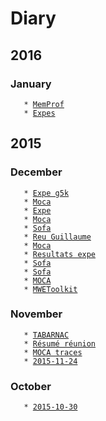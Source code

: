 = Diary =

== 2016 ==

=== January ===
    * [[2016-01-07|MemProf]]
    * [[2016-01-05|Expes]]

== 2015 ==

=== December ===
    * [[2015-12-21|Expe g5k]]
    * [[2015-12-17|Moca]]
    * [[2015-12-16|Expe]]
    * [[2015-12-15|Moca]]
    * [[2015-12-11|Sofa]]
    * [[2015-12-10|Reu Guillaume]]
    * [[2015-12-08|Moca]]
    * [[2015-12-07|Resultats expe]]
    * [[2015-12-04|Sofa]]
    * [[2015-12-03|Sofa]]
    * [[2015-12-02|MOCA]]
    * [[2015-12-01|MWEToolkit]]

=== November ===
    * [[2015-11-30|TABARNAC]]
    * [[2015-11-26|Résumé réunion]]
    * [[2015-11-25|MOCA traces]]
    * [[2015-11-24]]

=== October ===
    * [[2015-10-30]]

